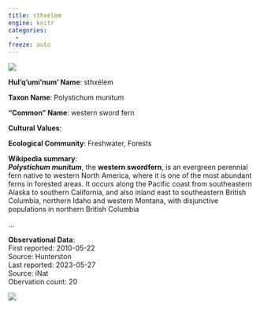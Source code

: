 ```yaml
---
title: sthxélem
engine: knitr
categories:
  - 
freeze: auto
---
```

![](https://inaturalist-open-data.s3.amazonaws.com/photos/879722/medium.jpg){fig-alt="sthxélem - western sword fern"}

**Hul'q'umi'num' Name**: sthxélem

**Taxon Name**: Polystichum munitum

**"Common" Name**: western sword fern

**Cultural Values**:  

::: {layout-nrow=1 style="width:60%"}

:::

**Ecological Community**: Freshwater, Forests

**Wikipedia summary**:  
<i><b>Polystichum munitum</b></i>, the <b>western swordfern</b>, is an evergreen perennial fern native to western North America, where it is one of the most abundant ferns in forested areas. It occurs along the Pacific coast from southeastern Alaska to southern California, and also inland east to southeastern British Columbia, northern Idaho and western Montana, with disjunctive populations in northern British Columbia</p>...

**Observational Data**:   
First reported: 2010-05-22  
Source: Hunterston  
Last reported: 2023-05-27  
Source: iNat  
Obervation count: 20

![](community_dist.png)
